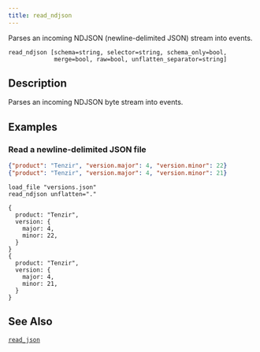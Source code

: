 ```yaml
---
title: read_ndjson
---
```


Parses an incoming NDJSON (newline-delimited JSON) stream into events.

```tql
read_ndjson [schema=string, selector=string, schema_only=bool,
             merge=bool, raw=bool, unflatten_separator=string]
```

## Description

Parses an incoming NDJSON byte stream into events.


<ParsingOptions />

## Examples

### Read a newline-delimited JSON file

```json title="versions.json"
{"product": "Tenzir", "version.major": 4, "version.minor": 22}
{"product": "Tenzir", "version.major": 4, "version.minor": 21}
```

```tql
load_file "versions.json"
read_ndjson unflatten="."
```

```tql
{
  product: "Tenzir",
  version: {
    major: 4,
    minor: 22,
  }
}
{
  product: "Tenzir",
  version: {
    major: 4,
    minor: 21,
  }
}
```

## See Also

[`read_json`](/reference/operators/read_json)
